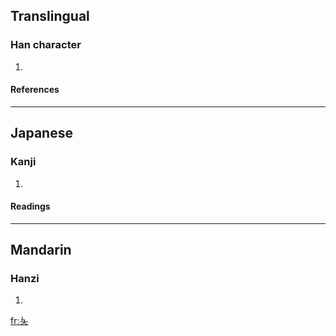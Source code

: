 ==Translingual==
===Han character===
{{Han char|rn=37|rad=大|as=00|sn=3|four=|canj=女大 (VK)}}
# {{defn|Han|sort=大00}}
====References====
{{Han ref|kx=0248.030|dkj=05832|dj=0500.010|hdz=10524.020|uh=5928|ud=22824}}
----
==Japanese==
===Kanji===
{{ja-kanji|grade=|rs=大00}}
# {{defn|Japanese}} 
====Readings====
{{ja-readings|on=[[しょく]] (shoku), [[しき]] (shiki), [[れつ]] (retsu), [[れち]] (rechi)|kun=[[かたむける]] (katamukeru)}}
----
==Mandarin==
===Hanzi===
{{cmn-hanzi|pin=[[fú]] (fu2), [[zè]] (ze4)|wg=fu<sup>2</sup>, tse<sup>4</sup>}}
# {{defn|Mandarin}}

[[fr:夨]]